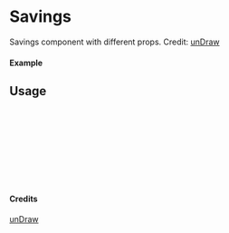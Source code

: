 
<Meta of={Savings} title="unDraw/Savings" />

# Savings

Savings component with different props.
Credit: [unDraw](https://undraw.co/illustrations)

#### Example

<Canvas of={Savings.Primary} />

## Usage

```ts
import { Savings } from "yadl-ui";

const Example = () => {
  return (
      <Savings />
  );
};

export default Example;
```

#### Credits
[unDraw](https://undraw.co/illustrations)
